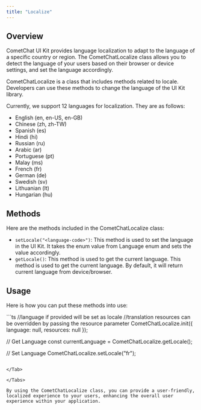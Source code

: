 ```yaml
---
title: "Localize"
---
```


## Overview

CometChat UI Kit provides language localization to adapt to the language of a specific country or region. The CometChatLocalize class allows you to detect the language of your users based on their browser or device settings, and set the language accordingly.

CometChatLocalize is a class that includes methods related to locale. Developers can use these methods to change the language of the UI Kit library.

Currently, we support 12 languages for localization. They are as follows:

* English (en, en-US, en-GB)
* Chinese (zh, zh-TW)
* Spanish (es)
* Hindi (hi)
* Russian (ru)
* Arabic (ar)
* Portuguese (pt)
* Malay (ms)
* French (fr)
* German (de)
* Swedish (sv)
* Lithuanian (lt)
* Hungarian (hu)

## Methods

Here are the methods included in the CometChatLocalize class:

* `setLocale("<language-code>")`: This method is used to set the language in the UI Kit. It takes the enum value from Language enum and sets the value accordingly.
* `getLocale()`: This method is used to get the current language. This method is used to get the current language. By default, it will return current language from device/browser.

## Usage

Here is how you can put these methods into use:

<Tabs>
<Tab title="TypeScript">
```ts
//language if provided will be set as locale
//translation resources can be overridden by passing the resource parameter
CometChatLocalize.init({ language: null, resources: null });

// Get Language
const currentLanguage = CometChatLocalize.getLocale();

// Set Language
CometChatLocalize.setLocale("fr");
```

</Tab>

</Tabs>

By using the CometChatLocalize class, you can provide a user-friendly, localized experience to your users, enhancing the overall user experience within your application.
